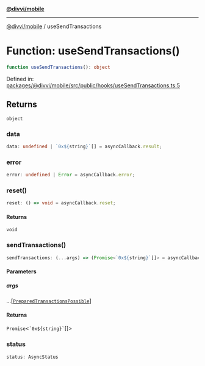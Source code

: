 [**@divvi/mobile**](../README.md)

---

[@divvi/mobile](../README.md) / useSendTransactions

# Function: useSendTransactions()

```ts
function useSendTransactions(): object
```

Defined in: [packages/@divvi/mobile/src/public/hooks/useSendTransactions.ts:5](https://github.com/divvi-xyz/divvi-mobile/blob/main/packages/@divvi/mobile/src/public/hooks/useSendTransactions.ts#L5)

## Returns

`object`

### data

```ts
data: undefined | `0x${string}`[] = asyncCallback.result;
```

### error

```ts
error: undefined | Error = asyncCallback.error;
```

### reset()

```ts
reset: () => void = asyncCallback.reset;
```

#### Returns

`void`

### sendTransactions()

```ts
sendTransactions: (...args) => (Promise<`0x${string}`[]> = asyncCallback.execute)
```

#### Parameters

##### args

...\[[`PreparedTransactionsPossible`](../interfaces/PreparedTransactionsPossible.md)\]

#### Returns

`Promise`\<`` `0x${string}` ``[]\>

### status

```ts
status: AsyncStatus
```
